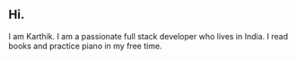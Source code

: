 ## Hi.

I am Karthik. I am a passionate full stack developer who lives in India.
I read books and practice piano in my free time.